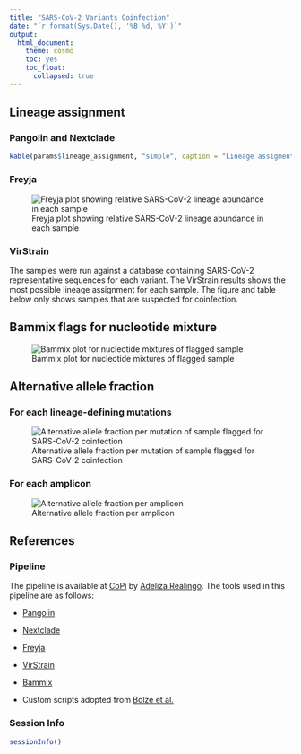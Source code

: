 ```yaml
---
title: "SARS-CoV-2 Variants Coinfection"
date: "`r format(Sys.Date(), '%B %d, %Y')`"
output: 
  html_document:
    theme: cosmo
    toc: yes
    toc_float:
      collapsed: true
---
```

## Lineage assignment
 
### Pangolin and Nextclade 
 ```r
 kable(params$lineage_assignment, "simple", caption = "Lineage assigment using Pangolin and Nextclade of all samples.")
 ```

### Freyja

 ![Freyja plot showing relative SARS-CoV-2 lineage abundance in each sample](`r params$freyja_plot`)

### VirStrain
 
 The samples were run against a database containing SARS-CoV-2 representative sequences for each variant. The VirStrain results shows the most possible lineage assignment for each sample. The figure and table below only shows samples that are suspected for coinfection.


## Bammix flags for nucleotide mixture

 ![Bammix plot for nucleotide mixtures of flagged sample](`r params$bammix_plot`)

## Alternative allele fraction

### For each lineage-defining mutations
 
 ![Alternative allele fraction per mutation of sample flagged for SARS-CoV-2 coinfection](`r params$aafplot_mut`)

### For each amplicon
 ![Alternative allele fraction per amplicon](`r params$aafplot_amp`)
  
## References {.tabset .tabset-fade}
### Pipeline
 The pipeline is available at [CoPi](https://github.com/lanadelrea/CoPi) by [Adeliza Realingo](https://github.com/lanadelrea). The tools used in this pipeline are as follows:

 - [Pangolin](https://github.com/cov-lineages/pangolin) 

 - [Nextclade](https://github.com/nextstrain/nextclade)

 - [Freyja](https://github.com/andersen-lab/Freyja)

 - [VirStrain](https://github.com/liaoherui/VirStrain)

 - [Bammix](https://github.com/chrisruis/bammix)

 - Custom scripts adopted from [Bolze et al.](doi: 10.1016/j.medj.2022.10.002) 

### Session Info
 ```r
 sessionInfo()
 ```